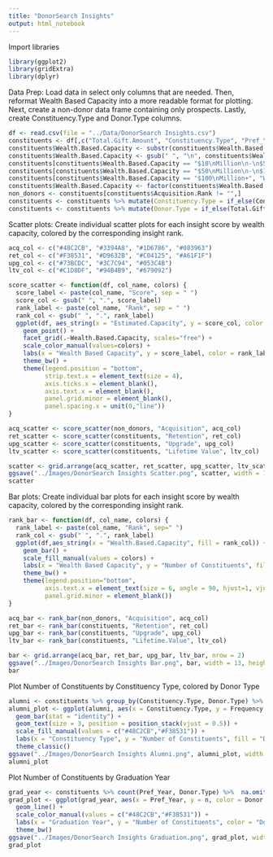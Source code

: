 ```yaml
---
title: "DonorSearch Insights"
output: html_notebook
---
```

Import libraries
```r
library(ggplot2)
library(gridExtra)
library(dplyr)
```

Data Prep:
Load data in select only columns that are needed. Then, reformat Wealth Based Capacity into a more readable format for plotting. Next, create a non-donor data frame containing only prospects. Lastly, create Constituency.Type and Donor.Type columns.
```r
df <- read.csv(file = "../Data/DonorSearch Insights.csv")
constituents <- df[,c("Total.Gift.Amount", "Constituency.Type", "Pref_Year", "Estimated.Capacity", "Wealth.Based.Capacity", "Acquisition.Rank", "Retention.Rank", "Upgrade.Rank", "Lifetime.Value.Rank", "Acquisition.Score", "Retention.Score", "Upgrade.Score", "Lifetime.Value.Score")]
constituents$Wealth.Based.Capacity <- substr(constituents$Wealth.Based.Capacity, 5, nchar(constituents$Wealth.Based.Capacity))
constituents$Wealth.Based.Capacity <- gsub(" ", "\n", constituents$Wealth.Based.Capacity)
constituents[constituents$Wealth.Based.Capacity == "$10\nMillion\n-\n$50\nMillion", "Wealth.Based.Capacity"] = "$10 Million\n-\n$50 Million"
constituents[constituents$Wealth.Based.Capacity == "$50\nMillion\n-\n$100\nMillion", "Wealth.Based.Capacity"] = "$50 Million\n-\n$100 Million"
constituents[constituents$Wealth.Based.Capacity == "$100\nMillion+", "Wealth.Based.Capacity"] = "$100 Million+"
constituents$Wealth.Based.Capacity <- factor(constituents$Wealth.Based.Capacity, levels=c("Unable\nto\nRate", "$1\n-\n$2,499", "$2,500\n-\n$4,999", "$5,000\n-\n$9,999", "$10,000\n-\n$14,999", "$15,000\n-\n$24,999", "$25,000\n-\n$49,999", "$50,000\n-\n$99,999", "$100,000\n-\n$249,999", "$250,000\n-\n$499,999", "$500,000\n-\n$999,999", "$1,000,000\n-\n$4,999,999", "$5,000,000\n-\n$9,999,999", "$10 Million\n-\n$50 Million", "$50 Million\n-\n$100 Million", "$100 Million+"))
non_donors <- constituents[constituents$Acquisition.Rank != "",]
constituents <- constituents %>% mutate(Constituency.Type = if_else(Constituency.Type == "Alumni", "Alumni", "Non-Alumni"))
constituents <- constituents %>% mutate(Donor.Type = if_else(Total.Gift.Amount > 0, "Donor", "Non-Donor"))
```

Scatter plots:
Create individual scatter plots for each insight score by wealth capacity, colored by the corresponding insight rank.
```r
acq_col <- c("#48C2CB", "#3394A8", "#1D6786", "#083963")
ret_col <- c("#F38531", "#D9632B", "#C04125", "#A61F1F")
upg_col <- c("#73BCDC", "#3C7C94", "#053C4B")
ltv_col <- c("#C1D8DF", "#94B4B9", "#679092")

score_scatter <- function(df, col_name, colors) {
  score_label <- paste(col_name, "Score", sep = " ")
  score_col <- gsub(" ", ".", score_label)
  rank_label <- paste(col_name, "Rank", sep = " ")
  rank_col <- gsub(" ", ".", rank_label)
  ggplot(df, aes_string(x = "Estimated.Capacity", y = score_col, color = rank_col)) + 
    geom_point() + 
    facet_grid(.~Wealth.Based.Capacity, scales="free") +
    scale_color_manual(values=colors) +
    labs(x = "Wealth Based Capacity", y = score_label, color = rank_label) + 
    theme_bw() + 
    theme(legend.position = "bottom",
          strip.text.x = element_text(size = 4), 
          axis.ticks.x = element_blank(),
          axis.text.x = element_blank(),
          panel.grid.minor = element_blank(),
          panel.spacing.x = unit(0,"line"))
}

acq_scatter <- score_scatter(non_donors, "Acquisition", acq_col)
ret_scatter <- score_scatter(constituents, "Retention", ret_col)
upg_scatter <- score_scatter(constituents, "Upgrade", upg_col)
ltv_scatter <- score_scatter(constituents, "Lifetime Value", ltv_col)

scatter <- grid.arrange(acq_scatter, ret_scatter, upg_scatter, ltv_scatter, nrow = 2)
ggsave("../Images/DonorSearch Insights Scatter.png", scatter, width = 13, height = 9, units = "in")
scatter
```

Bar plots:
Create individual bar plots for each insight score by wealth capacity, colored by the corresponding insight rank.
```r
rank_bar <- function(df, col_name, colors) {
  rank_label <- paste(col_name, "Rank", sep=" ")
  rank_col <- gsub(" ", ".", rank_label)
  ggplot(df,aes_string(x = "Wealth.Based.Capacity", fill = rank_col)) + 
    geom_bar() + 
    scale_fill_manual(values = colors) +
    labs(x = "Wealth Based Capacity", y = "Number of Constituents", fill = rank_label) + 
    theme_bw() + 
    theme(legend.position="bottom",
          axis.text.x = element_text(size = 6, angle = 90, hjust=1, vjust = 0.5),
          panel.grid.minor = element_blank())
}

acq_bar <- rank_bar(non_donors, "Acquisition", acq_col)
ret_bar <- rank_bar(constituents, "Retention", ret_col)
upg_bar <- rank_bar(constituents, "Upgrade", upg_col)
ltv_bar <- rank_bar(constituents, "Lifetime.Value", ltv_col)

bar <- grid.arrange(acq_bar, ret_bar, upg_bar, ltv_bar, nrow = 2)
ggsave("../Images/DonorSearch Insights Bar.png", bar, width = 13, height = 9, units = "in")
bar
```

Plot Number of Constituents by Constituency Type, colored by Donor Type
```r
alumni <- constituents %>% group_by(Constituency.Type, Donor.Type) %>% summarise(Frequency = n())
alumni_plot <- ggplot(alumni, aes(x = Constituency.Type, y = Frequency, fill = Donor.Type, label = Frequency)) +
  geom_bar(stat = "identity") + 
  geom_text(size = 3, position = position_stack(vjust = 0.5)) +
  scale_fill_manual(values = c("#48C2CB","#F38531")) +
  labs(x = "Constituency Type", y = "Number of Constituents", fill = "Donor Type", title = "Number of Constituents by Constituency Type") + 
  theme_classic()
ggsave("../Images/DonorSearch Insights Alumni.png", alumni_plot, width = 9, height = 13, units = "in")
alumni_plot
```

Plot Number of Constituents by Graduation Year
```r
grad_year <- constituents %>% count(Pref_Year, Donor.Type) %>%  na.omit()
grad_plot <- ggplot(grad_year, aes(x = Pref_Year, y = n, color = Donor.Type)) +
  geom_line() + 
  scale_color_manual(values = c("#48C2CB","#F38531")) +
  labs(x = "Graduation Year", y = "Number of Constituents", color = "Donor Type", title = "Number of Constituents by Graduation Year") + 
  theme_bw()
ggsave("../Images/DonorSearch Insights Graduation.png", grad_plot, width = 13, height = 9, units = "in")
grad_plot
```